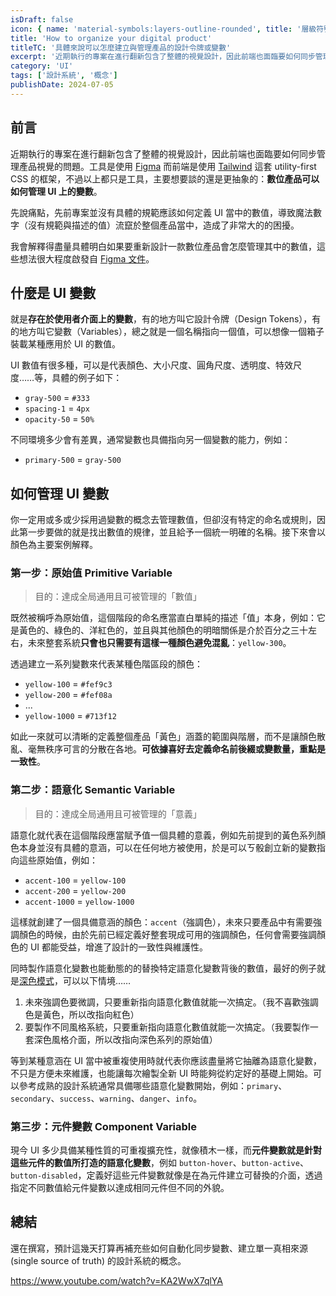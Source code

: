 ```yaml
---
isDraft: false
icon: { name: 'material-symbols:layers-outline-rounded', title: '層級符號' }
title: 'How to organize your digital product'
titleTC: '具體來說可以怎麼建立與管理產品的設計令牌或變數'
excerpt: '近期執行的專案在進行翻新包含了整體的視覺設計，因此前端也面臨要如何同步管理產品視覺的問題。先說痛點，先前專案並沒有具體的規範應該如何定義 UI 當中的數值，導致魔法數字（沒有規範與描述的值）流竄於整個產品當中，造成了非常大的的困擾。我會解釋得盡量具體明白如果要重新設計一款數位產品會怎麼管理其中的數值。'
category: 'UI'
tags: ['設計系統', '概念']
publishDate: 2024-07-05
---
```


## 前言

近期執行的專案在進行翻新包含了整體的視覺設計，因此前端也面臨要如何同步管理產品視覺的問題。工具是使用 [Figma](https://www.figma.com/design/) 而前端是使用 [Tailwind](https://tailwindcss.com/) 這套 utility-first CSS 的框架，不過以上都只是工具，主要想要談的還是更抽象的：**數位產品可以如何管理 UI 上的變數**。

先說痛點，先前專案並沒有具體的規範應該如何定義 UI 當中的數值，導致魔法數字（沒有規範與描述的值）流竄於整個產品當中，造成了非常大的的困擾。

我會解釋得盡量具體明白如果要重新設計一款數位產品會怎麼管理其中的數值，這些想法很大程度啟發自 [Figma 文件](https://help.figma.com/hc/en-us/articles/18490793776023-Update-1-Tokens-variables-and-styles)。

## 什麼是 UI 變數

就是**存在於使用者介面上的變數**，有的地方叫它設計令牌（Design Tokens），有的地方叫它變數（Variables），總之就是一個名稱指向一個值，可以想像一個箱子裝載某種應用於 UI 的數值。

UI 數值有很多種，可以是代表顏色、大小尺度、圓角尺度、透明度、特效尺度……等，具體的例子如下：

- `gray-500` = `#333`
- `spacing-1` = `4px`
- `opacity-50` = `50%`

不同環境多少會有差異，通常變數也具備指向另一個變數的能力，例如：

- `primary-500` = `gray-500`

## 如何管理 UI 變數

你一定用或多或少採用過變數的概念去管理數值，但卻沒有特定的命名或規則，因此第一步要做的就是找出數值的規律，並且給予一個統一明確的名稱。接下來會以顏色為主要案例解釋。

### 第一步：原始值 Primitive Variable

> 目的：達成全局通用且可被管理的「數值」

既然被稱呼為原始值，這個階段的命名應當直白單純的描述「值」本身，例如：它是黃色的、綠色的、洋紅色的，並且與其他顏色的明暗關係是介於百分之三十左右，未來整套系統**只會也只需要有這樣一種顏色避免混亂**：`yellow-300`。

透過建立一系列變數來代表某種色階區段的顏色：

- `yellow-100` = `#fef9c3`
- `yellow-200` = `#fef08a`
- ...
- `yellow-1000` = `#713f12`

如此一來就可以清晰的定義整個產品「黃色」涵蓋的範圍與階層，而不是讓顏色散亂、毫無秩序可言的分散在各地。**可依據喜好去定義命名前後綴或變數量，重點是一致性**。

### 第二步：語意化 Semantic Variable

> 目的：達成全局通用且可被管理的「意義」

語意化就代表在這個階段應當賦予值一個具體的意義，例如先前提到的黃色系列顏色本身並沒有具體的意涵，可以在任何地方被使用，於是可以ㄎ骰創立新的變數指向這些原始值，例如：

- `accent-100` = `yellow-100`
- `accent-200` = `yellow-200`
- `accent-1000` = `yellow-1000`

這樣就創建了一個具備意涵的顏色：`accent`（強調色），未來只要產品中有需要強調顏色的時候，由於先前已經定義好整套現成可用的強調顏色，任何會需要強調顏色的 UI 都能受益，增進了設計的一致性與維護性。

同時製作語意化變數也能動態的的替換特定語意化變數背後的數值，最好的例子就是[深色模式](https://www.webdong.dev/post/build-theme-the-right-way/)，可以以下情境……

1. 未來強調色要微調，只要重新指向語意化數值就能一次搞定。（我不喜歡強調色是黃色，所以改指向紅色）
2. 要製作不同風格系統，只要重新指向語意化數值就能一次搞定。（我要製作一套深色風格介面，所以改指向深色系列的原始值）

等到某種意涵在 UI 當中被重複使用時就代表你應該盡量將它抽離為語意化變數，不只是方便未來維護，也能讓每次繪製全新 UI 時能夠從約定好的基礎上開始。可以參考成熟的設計系統通常具備哪些語意化變數開始，例如：`primary`、`secondary`、`success`、`warning`、`danger`、`info`。

### 第三步：元件變數 Component Variable

現今 UI 多少具備某種性質的可重複擴充性，就像積木一樣，而**元件變數就是針對這些元件的數值所打造的語意化變數**，例如 `button-hover`、`button-active`、`button-disabled`，定義好這些元件變數就像是在為元件建立可替換的介面，透過指定不同數值給元件變數以達成相同元件但不同的外貌。

## 總結

還在撰寫，預計這幾天打算再補充些如何自動化同步變數、建立單一真相來源 (single source of truth) 的設計系統的概念。

https://www.youtube.com/watch?v=KA2WwX7qlYA
